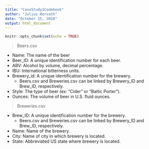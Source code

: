 ```yaml
---
title: "CaseStudy1Codebook"
author: "Julius Horvath"
date: "October 15, 2018"
output: html_document
---
```


```r
knitr::opts_chunk$set(echo = TRUE)
```

> Beers.csv

* Name: The name of the beer
* Beer_ID: A unique identification number for each beer.
* ABV: Alcohol by volume, decimal percentage.
* IBU: International bitterness units.
* Brewery_id: A unique identification number for the brewery.
     + Beers.csv and Breweries.csv can be linked by Brewery_ID and Brew_ID, respectively. 
* Style: The type of beer (ex: "Cider" or "Baltic Porter").
* Ounces: The volume of beer in U.S. fluid ounces.

> Breweries.csv

* Brew_ID: A unique identification number for the brewery. 
     + Beers.csv and Breweries.csv can be linked by Brewery_ID and Brew_ID, respectively. 
* Name: Name of the brewery.
* City: Name of city in which brewery is located.
* State: Abbreviated US state where brewery is located.

